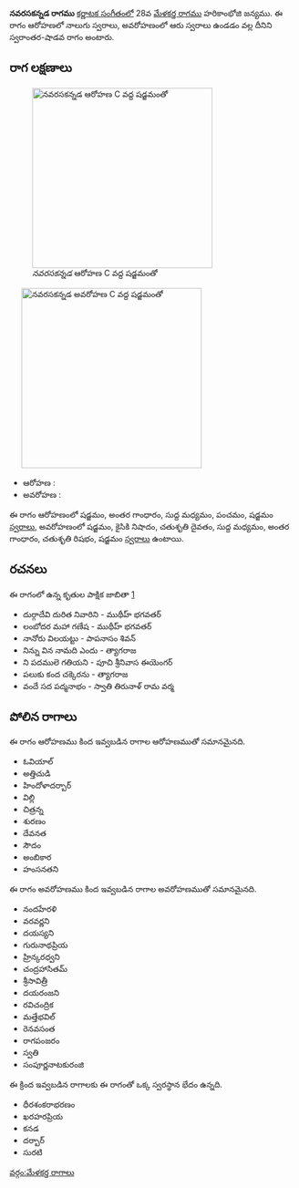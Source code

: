 {{Infobox ragam
	| name          	= నవరసకన్నడ
	| synonym	    	= 
	| mela          	= 
	| chakra        	= 
	| janaka        	= 
	| type          	= స్వరాంతర-శాడవ
	| arohanam      	= {{svaraC|S|G3|M1|P|S'}} 
	| avarohanam    	= {{svaraC|S'|N2|D2|M1|G3|R2|S}}
	| jeeva         	=
	| chhaya        	=
	| nyasa         	=
	| vishesha      	= 
	| equivalent  		= 
}}
{{కర్ణాటక సంగీత రాగాలు}}
'''నవరసకన్నడ రాగము''' [[కర్ణాటక సంగీతం]]లో 28వ [[మేళకర్త రాగము]] హరికాంభోజి జన్యము.  ఈ రాగం ఆరోహణలో నాలుగు స్వరాలు, అవరోహణంలో ఆరు స్వరాలు ఉండడం వల్ల దీనిని స్వరాంతర-షాడవ రాగం అంటారు.


==రాగ లక్షణాలు==
[[Image:navarasakannada_ar_kb2wiki.png|thumb|right|316px|''నవరసకన్నడ'' ఆరోహణ C వద్ద షడ్జమంతో]]
	[[Image:navarasakannada_av_kb2wiki.png|thumb|right|316px|''నవరసకన్నడ'' అవరోహణ C వద్ద షడ్జమంతో]]

* ఆరోహణ : {{svaraC|S|G3|M1|P|S'}} 
* అవరోహణ : {{svaraC|S'|N2|D2|M1|G3|R2|S}}

ఈ రాగం ఆరోహణంలో షడ్జమం, అంతర గాంధారం, సుద్ద మధ్యమం, పంచమం, షడ్జమం [[స్వరాలు]], అవరోహణంలో షడ్జమం, కైసికి నిషాదం, చతుశృతి దైవతం, సుద్ద మధ్యమం, అంతర గాంధారం, చతుశృతి రిషభం, షడ్జమం [[స్వరాలు]] ఉంటాయి.

==రచనలు==
ఈ రాగంలో ఉన్న కృతుల పాక్షిక జాబితా [https://github.com/ssrihari/ragavardhini/blob/master/ragas/kritis.psv]
* దుర్గాదేవి దురిత నివారిని - ముథీహ్ భగవతర్
* లంబోదర మహా గణేష - ముథీహ్ భగవతర్
* నానోరు విలయట్టు - పాపనాసం  శివన్
* నిన్ను విన నామది ఎందు - త్యాగరాజ
* ని పదములె గతియని - పూచి శ్రీనివాస ఈయెంగర్
* పలుకు కంద  చక్కెరను - త్యాగరాజ
* వందే సద పద్మనాభం - స్వాతి తిరునాళ్ రామ వర్మ




==పోలిన రాగాలు==
ఈ రాగం ఆరోహణము కింద ఇవ్వబడిన రాగాల ఆరోహణముతో సమానమైనది.
* ఓవియాల్
* అత్తిచుడి
* హిందోళాదర్బార్
* విల్లి
* చిత్రన్న
*  శురణం
* దేవనత
*  సౌదం
* అంబికార
* హంసనతని

ఈ రాగం అవరోహణము కింద ఇవ్వబడిన రాగాల అవరోహణముతో సమానమైనది.
*  నందహేరళి
* వరవర్ణని
* దయస్యని
* గురునాథప్రియ
* హ్రిన్కరధ్వని
* చంద్రహాసితమ్
* శ్రీసావిత్రీ
* దయరంజని
* రవిచంద్రిక
* మత్తేభవిల్
* రెనవసంత
* రాగపంజరం
* స్వతి
* సంపూర్ణనాటకురంజి

ఈ క్రింద ఇవ్వబడిన రాగాలకు ఈ రాగంతో ఒక్క స్వరస్థాన భేదం ఉన్నది.
* ధీరశంకరాభరణం
* ఖరహరప్రియ
* కనడ
* దర్బార్
* సురటి



[[వర్గం:మేళకర్త రాగాలు]]